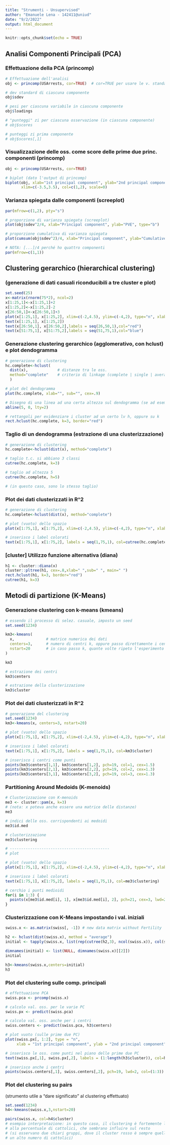 ---
title: "Strumenti - Unsupervised"
author: "Emanuele Lena - 142411@uniud"
date: "9/2/2022"
output: html_document
---

```{r setup, include=FALSE}
knitr::opts_chunk$set(echo = TRUE)
```

## Analisi Componenti Principali (PCA)


### Effettuazione della PCA (princomp)

```{r}
# Effettuazione dell'analisi
obj <- princomp(USArrests, cor=TRUE)  # cor=TRUE per usare le v. standardizzate

# dev standard di ciascuna componente
obj$sdev        

# pesi per ciascuna variabile in ciascuna componente
obj$loadings    

# "punteggi" zi per ciascuna osservazione (in ciascuna componente)
# obj$scores      

# punteggi zi prima componente
# obj$scores[,1]  

```

### Visualizzazione delle oss. come score delle prime due princ. componenti (princomp)

```{r}
obj <- princomp(USArrests, cor=TRUE)

# biplot (dato l'output di princomp)
biplot(obj, xlab="1st principal component", ylab="2nd principal component", 
       xlim=c(-3.5,3.5), col=c(1,2), scale=0)

```

### Varianza spiegata dalle componenti (screeplot)


```{r}
par(mfrow=c(1,2), pty="s")

# proporzione di varianza spiegata (screeplot)
plot(obj$sdev^2/4, xlab="Principal component", ylab="PVE", type="b")

# proporzione cumulativa di varianza spiegata
plot(cumsum(obj$sdev^2)/4, xlab="Principal component", ylab="Cumulative PVE", ylim=c(0,1), type="b")

# NOTA: [...]/4 perché ho quattro componenti
par(mfrow=c(1,1))
```

## Clustering gerarchico (hierarchical clustering)

### (generazione di dati casuali riconducibili a tre cluster e plot)

```{r}
set.seed(25)
x<-matrix(rnorm(75*2), ncol=2)
x[1:25,1]<-x[1:25,1]+2
x[1:25,2]<-x[1:25,2]-2
x[26:50,1]<-x[26:50,1]+3
plot(x[1:25,1], x[1:25,2], xlim=c(-2,4.5), ylim=c(-4,2), type="n", xlab="X1", ylab="X2")
text(x[1:25,1], x[1:25,2])
text(x[26:50,1], x[26:50,2],labels = seq(26,50,1),col="red")
text(x[51:75,1], x[51:75,2],labels = seq(51,75,1),col="blue")

```


### Generazione clustering gerarchico (agglomerativo, con hclust) e plot dendogramma

```{r}
# generazione di clustering
hc.complete<-hclust(
  dist(x),             # distanze tra le oss. 
  method="complete"    # criterio di linkage (complete | single | average | centroid)
  )

# plot del dendogramma
plot(hc.complete, xlab="", sub="", cex=.9)

# Disegno di una linea ad una certa altezza sul dendogramma (se ad esempio )
abline(5, 0, lty=2)

# rettangoli per evidenziare i cluster ad un certo lv h, oppure su k
rect.hclust(hc.complete, k=3, border="red")
```

### Taglio di un dendogramma (estrazione di una clusterizzazione)

```{r}
# generazione di clustering
hc.complete<-hclust(dist(x), method="complete")

# taglio t.c. si abbiano 3 classi
cutree(hc.complete, k=3)

# taglio ad altezza 5
cutree(hc.complete, h=5)

# (in questo caso, sono lo stesso taglio)

```

### Plot dei dati clusterizzati in R^2

```{r}
# generazione di clustering
hc.complete<-hclust(dist(x), method="complete")

# plot (vuoto) dello spazio
plot(x[1:75,1], x[1:75,2], xlim=c(-2,4.5), ylim=c(-4,2), type="n", xlab="X1", ylab="X2")

# inserisco i label colorati
text(x[1:75,1], x[1:75,2], labels = seq(1,75,1), col=cutree(hc.complete, k=3))

```

### [cluster] Utilizzo funzione alternativa (diana)

```{r}
h1 <- cluster::diana(x)
cluster::pltree(h1, cex=.8,xlab=" ",sub=" ", main=" ")
rect.hclust(h1, k=3, border="red")
cutree(h1, k=3)
```


## Metodi di partizione (K-Means)

### Generazione clustering con k-means (kmeans)

```{r}
# essendo il processo di selez. casuale, imposto un seed
set.seed(1234)

km3<-kmeans(
  x,              # matrice numerica dei dati
  centers=3,      # numero di centri k, oppure passo direttamente i centri
  nstart=20       # in caso passo k, quante volte ripeto l'esperimento (mi viene tornato il res migliore)
)

km3

# estrazione dei centri
km3$centers 

# estrazione della clusterizzazione
km3$cluster

```

### Plot dei dati clusterizzati in R^2

```{r}
# generazione del clustering
set.seed(1234)
km3<-kmeans(x, centers=3, nstart=20)

# plot (vuoto) dello spazio
plot(x[1:75,1], x[1:75,2], xlim=c(-2,4.5), ylim=c(-4,2), type="n", xlab="X1", ylab="X2")

# inserisco i label colorati
text(x[1:75,1], x[1:75,2], labels = seq(1,75,1), col=km3$cluster)

# inserisco i centri come punti
points(km3$centers[1,1], km3$centers[1,2], pch=19, col=1, cex=1.5)
points(km3$centers[2,1], km3$centers[2,2], pch=19, col=2, cex=1.3)
points(km3$centers[3,1], km3$centers[3,2], pch=19, col=3, cex=1.3)

```

### Partitioning Around Medoids (K-menoids)

```{r}
# Clusterizzazione con K-menoids
me3 <- cluster::pam(x, k=3)
# (nota: x poteva anche essere una matrice delle distanze)
me3

# indici delle oss. corrispondenti ai medoidi
me3$id.med

# clusterizzazione
me3$clustering

# --------------------------------------------
# plot

# plot (vuoto) dello spazio
plot(x[1:75,1], x[1:75,2], xlim=c(-2,4.5), ylim=c(-4,2), type="n", xlab="X1", ylab="X2")

# inserisco i label colorati
text(x[1:75,1], x[1:75,2], labels = seq(1,75,1), col=me3$clustering)

# cerchio i punti medioidi
for(i in 1:3) {
  points(x[me3$id.med[i], 1], x[me3$id.med[i], 2], pch=21, cex=3, lwd=2, col=i)
}


```

### Clusterizzazione con K-Means impostando i val. iniziali

```{r}
swiss.x <- as.matrix(swiss[, -1]) # new data matrix without Fertility

h2 <- hclust(dist(swiss.x), method = "average")
initial <- tapply(swiss.x, list(rep(cutree(h2,3), ncol(swiss.x)), col(swiss.x)), mean)

dimnames(initial) <- list(NULL, dimnames(swiss.x)[[2]])
initial

h3<-kmeans(swiss.x,centers=initial)
h3
```

### Plot del clustering sulle comp. principali

```{r}
# effettuazione PCA
swiss.pca <- prcomp(swiss.x)

# calcolo val. oss. per le varie PC
swiss.px <- predict(swiss.pca)

# calcolo val. oss. anche per i centri
swiss.centers <- predict(swiss.pca, h3$centers)

# plot vuoto (sulle prime due PC)
plot(swiss.px[, 1:2], type = "n", 
     xlab = "1st principal component", ylab = "2nd principal component")

# inserisco le oss. come punti nel piano delle prime due PC
text(swiss.px[,1], swiss.px[,2], labels = (1:length(h3$cluster)), col=h3$cluster)

# inserisco anche i centri
points(swiss.centers[,1], swiss.centers[,2], pch=19, lwd=2, col=(1:3))

```

### Plot del clustering su pairs

(strumento utile a "dare significato" al clustering effettuato)

```{r}
set.seed(1234)
h4<-kmeans(swiss.x,3,nstart=20)

pairs(swiss.x, col=h4$cluster)
# esempio interpretazione: in questo caso, il clustering è fortemente legato 
# alla percentuale di cattolici, che sembrano influire sul resto
# (si osservano due chiari gruppi, dove il cluster rosso è sempre quello con 
# un alto numero di cattolici)

```




